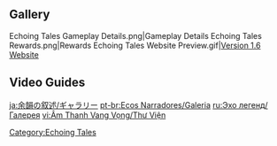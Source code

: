 {{Event Tabs}}
==Gallery==
<gallery>
Echoing Tales Gameplay Details.png|Gameplay Details
Echoing Tales Rewards.png|Rewards
Echoing Tales Website Preview.gif|[https://webstatic-sea.mihoyo.com/ys/event/e20210603prepage/index.html?utm_source=officialweb&utm_medium=news#/ Version 1.6 Website]
</gallery>

==Video Guides==
{{EVT
|video1   = https://youtu.be/A6bscyIVURg
|caption1 = All 32 Echoing Conch Locations in Golden Apple Archipelago
}}

[[Category:Echoing Tales]]

[[ja:余韻の叙述/ギャラリー]]
[[pt-br:Ecos Narradores/Galeria]]
[[ru:Эхо легенд/Галерея]]
[[vi:Âm Thanh Vang Vọng/Thư Viện]]